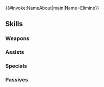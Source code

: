 {{#invoke:NameAbout|main|Name=Elimine}}{{HeroPage Tabs}}
{{Hero Infobox
|Name=Elimine
|Title=Scouring Saint
|WeaponType=Colorless Staff
|MoveType=Flying
|Origin=Fire Emblem: The Binding Blade
|Gender=Female
|MythicEffect=Astra
|MythicEffect2=Raiding Party Bonus
|BoostHP=5
|BoostSpd=4
|actorEN=AmaLee
|actorJP=田中理恵
|artist=阿藍澄史
|additionDate=January 28, 2022
|releaseDate=January 28, 2022
|cv1=5
|cv2=5900700
|TagID=神階エリミーヌ
|InternalID=765
|Properties=mythic
|description=One of the Eight Legends who defeated the dragons during the Scouring. Her teachings live on as passed down by the Elimine Church. Appears in Fire Emblem: The Binding Blade.
}}
{{Stats Page
|Lv1HP=17|Lv1ATK=10|Lv1SPD=10|Lv1DEF=3|Lv1RES=8
|GRHP=45|GRATK=55|GRSPD=70|GRDEF=30|GRRES=75
}}
==Skills==
===Weapons===
{{Weapons Table
|weapon1=Assault
|weapon1Unlock=1
|weapon2=Staff of the Saint
|weapon2Unlock=5
}}
===Assists===
{{Assists Table
|assist1=Heal
|assist1Default=1
|assist1Unlock=1
|assist2=Reconcile
|assist2Default=3
|assist2Unlock=2
|assist3=Nudge
|assist3Default=4
|assist3Unlock=3
|assist4=Nudge+
|assist4Default=5
|assist4Unlock=5
}}
===Specials===
{{Specials Table}}
===Passives===
{{Passives Table
|passiveA1=Atk/Res Push 1
|passiveA2=Atk/Res Push 2
|passiveA3=Atk/Res Push 3
|passiveA4=Atk/Res Push 4
|passiveA1Unlock=2
|passiveA2Unlock=3
|passiveA3Unlock=4
|passiveA4Unlock=5
|passiveB1=A/S Far Trace 1
|passiveB2=A/S Far Trace 2
|passiveB3=A/S Far Trace 3
|passiveB4=Sabotage Spd 1
|passiveB5=Sabotage Spd 2
|passiveB6=Sabotage Spd 3
|passiveB7=Spd/Res Discord
|passiveB1Unlock=1
|passiveB2Unlock=2
|passiveB3Unlock=4
|passiveB4Unlock=1
|passiveB5Unlock=2
|passiveB6Unlock=4
|passiveB7Unlock=5
|passiveC1=Holy Ground
|passiveC2=Holy Ground+
|passiveC1Unlock=5
|passiveC2Unlock=5
}}
{{Heroes Navbox}}